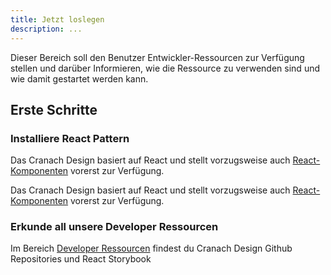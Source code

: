 ```yaml
---
title: Jetzt loslegen
description: ...
---
```


<PageDescription>

Dieser Bereich soll den Benutzer Entwickler-Ressourcen zur Verfügung stellen und darüber Informieren, wie die Ressource zu verwenden sind und wie damit gestartet werden kann.

</PageDescription>


## Erste Schritte

### Installiere React Pattern

Das Cranach Design basiert auf React und stellt vorzugsweise auch [React-Komponenten](../react-tutorial) vorerst zur Verfügung.

Das Cranach Design basiert auf React und stellt vorzugsweise auch [React-Komponenten](../developer-ressources) vorerst zur Verfügung.

### Erkunde all unsere Developer Ressourcen
Im Bereich [Developer Ressourcen](../developer-ressources) findest du Cranach Design Github Repositories und React Storybook
